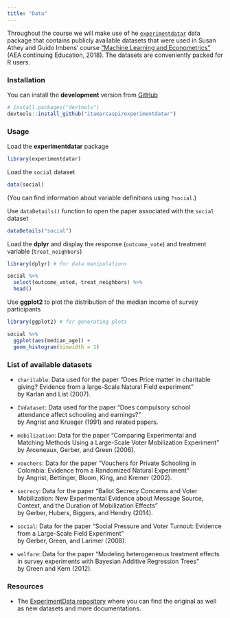 ```yaml
---
title: "Data"
---
```


Throughout the course we will make use of he [`experimentdatar`](https://itamarcaspi.github.io/experimentdatar/) data package that contains publicly available datasets that were used in Susan Athey and Guido Imbens' course ["Machine Learning and Econometrics"](https://www.aeaweb.org/conference/cont-ed/2018-webcasts) (AEA continuing Education, 2018). The datasets are conveniently packed for R users.

### Installation

You can install the **development** version from
[GitHub](https://github.com/itamarcaspi/experimentdatar/)

```r
# install.packages("devtools")
devtools::install_github("itamarcaspi/experimentdatar")
```

### Usage

Load the __experimentdatar__ package
```r

library(experimentdatar)

```

Load the `social` dataset

```r

data(social)  

```

(You can find information about variable definitions using `?social`.)

Use `dataDetails()` function to open the paper associated with the `social` dataset

```r
dataDetails("social")
```

Load the __dplyr__ and display the response (`outcome_vote`) and treatment variable (`treat_neighbors`)

```r
library(dplyr) # for data manipulations

social %>% 
  select(outcome_voted, treat_neighbors) %>% 
  head()
```

Use __ggplot2__ to plot the distribution of the median income of survey participants

```r
library(ggplot2) # for generating plots

social %>% 
  ggplot(aes(median_age)) +
  geom_histogram(binwidth = 1)

```





### List of available datasets

* `charitable`: Data used for the paper "Does Price matter in charitable giving? Evidence from a large-Scale Natural Field experiment"  
by Karlan and List (2007).

* `IVdataset`: Data used for the paper "Does compulsory school attendance affect schooling and earnings?"  
by Angrist and Krueger (1991) and related papers.

* `mobilization`: Data for the paper "Comparing Experimental and Matching Methods Using a Large-Scale Voter Mobilization Experiment"  
by Arceneaux, Gerber, and Green (2006).

* `vouchers`: Data for the paper "Vouchers for Private Schooling in Colombia: Evidence from a Randomized Natural Experiment"  
by Angrist, Bettinger, Bloom, King, and Kremer (2002).

* `secrecy`: Data for the paper "Ballot Secrecy Concerns and Voter Mobilization: New Experimental Evidence about Message Source, Context, and the Duration of Mobilization Effects"  
by Gerber, Hubers, Biggers, and Hendry (2014).

* `social`: Data for the paper "Social Pressure and Voter Turnout: Evidence from a Large-Scale Field Experiment"  
by Gerber, Green, and Larimer (2008).

* `welfare`: Data for the paper "Modeling heterogeneous treatment effects in survey experiments with Bayesian Additive Regression Trees"  
by Green and Kern (2012).


### Resources

* The [ExperimentData repository](https://github.com/gsbDBI/ExperimentData) where you can find the original as well as new datasets and more documentations.